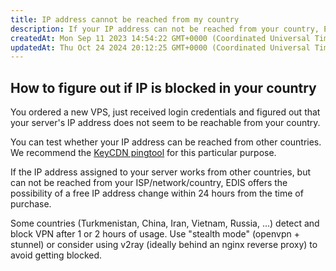 ```yaml
---
title: IP address cannot be reached from my country
description: If your IP address can not be reached from your country, EDIS offers a free IP address change within 24 hours of purchase.
createdAt: Mon Sep 11 2023 14:54:22 GMT+0000 (Coordinated Universal Time)
updatedAt: Thu Oct 24 2024 20:12:25 GMT+0000 (Coordinated Universal Time)
---
```



## How to figure out if IP is blocked in your country

You ordered a new VPS, just received login credentials and figured out that your server's IP address does not seem to be reachable from your country.

You can test whether your IP address can be reached from other countries. We recommend the <a href="https://tools.keycdn.com/ping" target="_blank">KeyCDN pingtool</a> for this particular purpose.

If the IP address assigned to your server works from other countries, but can not be reached from your ISP/network/country, EDIS offers the possibility of a free IP address change within 24 hours from the time of purchase.

<CtaButton label='IP Address Change' link='./change-ip-address' />

<Note>
  Some countries (Turkmenistan, China, Iran, Vietnam, Russia, ...) detect and
  block VPN after 1 or 2 hours of usage. Use "stealth mode" (openvpn + stunnel)
  or consider using v2ray (ideally behind an nginx reverse proxy) to avoid
  getting blocked.
</Note>

<CtaButton
  label='OpenVPN + stunnel'
  link='https://www.perfect-privacy.com/en/manuals/linux_openvpn_stealth_stunnel'
  openInNewTab={true}
/>

<CtaButton label='v2ray' link='https://www.v2ray.com' openInNewTab={true} />

<CtaButton
  label='nginx reverse proxy'
  link='https://docs.nginx.com/nginx/admin-guide/web-server/reverse-proxy/'
  openInNewTab={true}
/>
